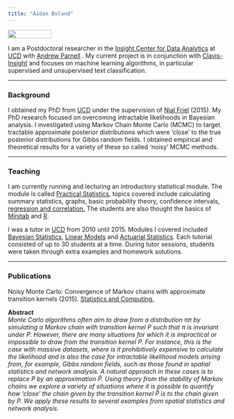 ```yaml
---
title: "Aidan Boland"
---
```



<!--For an overview of Latent Dirichlet Allocation click [here](/LDA).  

 Check out an R-Shiny app showing [statistics from the premier league.](http://ff.aboland.ie) -->

<!--![](images/profile.jpg =1000x200)-->
<img src="images/profile.jpg" width="100px" height="20px" />  


I am a Postdoctoral researcher in the [Insight Center for Data Analytics](https://www.insight-centre.org/) at [UCD](http://www.ucd.ie/) with [Andrew Parnell](http://mathsci.ucd.ie/~parnell_a/) . My current project is in conjunction with [Clavis-Insight](http://clavisinsight.com/) and focuses on machine learning algorithms, in particular supervised and unsupervised text classification.  

***

### Background

I obtained my PhD from [UCD](http://www.ucd.ie/) under the supervision of [Nial Friel](http://mathsci.ucd.ie/~nial/) (2015). My PhD research focused on overcoming intractable likelihoods in Bayesian analysis. I investigated using Markov Chain Monte Carlo (MCMC) to target tractable approximate posterior distributions which were 'close' to the true posterior distributions for Gibbs random fields. I obtained empirical and theoretical results for a variety of these so called 'noisy' MCMC methods.


***

### Teaching

I am currently running and lecturing an introductory statistical module. The module is called [Practical Statistics](https://sisweb.ucd.ie/usis/w_sm_web_inf_viewer_banner.show_module?p_subj=STAT&p_crse=10050), topics covered include calculating summary statistics, graphs,  basic probability theory, confidence intervals, [regression and correlation.](http://bayes2.ucd.ie:3838/aboland/STAT10050/) The students are also thought the basics of [Minitab](https://www.minitab.com/en-us/) and [R](https://www.r-project.org/).


I was a tutor in [UCD](http://www.ucd.ie/) from 2010 until 2015. Modules I covered included [Bayesian Statistics](https://sisweb.ucd.ie/usis/w_sm_web_inf_viewer_banner.show_module?p_subj=STAT&p_crse=40390), [Linear Models](https://sisweb.ucd.ie/usis/w_sm_web_inf_viewer_banner.show_module?p_subj=STAT&p_crse=30240) and [Actuarial Statistics](https://sisweb.ucd.ie/usis/w_sm_web_inf_viewer_banner.show_module?p_subj=STAT&p_crse=40160#bookmarkschedule). Each tutorial consisted of up to 30 students at a time. During tutor sessions, students were taken through extra examples  and homework solutions.


***

### Publications

Noisy Monte Carlo: Convergence of Markov chains with approximate transition kernels (2015). [Statistics and Computing.](http://link.springer.com/article/10.1007%2Fs11222-014-9521-x)  

**Abstract**  
*Monte Carlo algorithms often aim to draw from a distribution ππ by simulating a Markov chain with transition kernel $P$ such that $\pi$ is invariant under $P$. However, there are many situations for which it is impractical or impossible to draw from the transition kernel $P$. For instance, this is the case with massive datasets, where is it prohibitively expensive to calculate the likelihood and is also the case for intractable likelihood models arising from, for example, Gibbs random fields, such as those found in spatial statistics and network analysis. A natural approach in these cases is to replace $P$ by an approximation $\hat{P}$. Using theory from the stability of Markov chains we explore a variety of situations where it is possible to quantify how ‘close’ the chain given by the transition kernel $\hat{P}$ is to the chain given by $P$. We apply these results to several examples from spatial statistics and network analysis.*


<!--

<style type = "text/css">
.main-container {
    position:absolute;
  max-width: 940px;
  margin-left: 21%;
  margin-right: auto;
}
code {
  color: inherit;
  background-color: rgba(0, 0, 0, 0.04);
}
img {
  max-width:100%;
  height: auto;
}


.leftbar {
    position:absolute;
    max-width: 20%;
    float: left;
    background-color: #e6e6e6;
    padding-top: 10px;
    padding-right: 10px;
    padding-left: 15px;
}

    </style>

<div class="leftbar">
    <br>
    <center>
        <p><img src="images/profile.jpg" width="100px" height="20px" /></p>
    </center>
        <br>
        <p>I am a Postdoctoral researcher in the <a href="https://www.insight-centre.org/">Insight Center for Data Analytics</a> at <a href="http://www.ucd.ie/">UCD</a> with <a href="http://mathsci.ucd.ie/~parnell_a/">Andrew Parnell</a> . My current project is in conjunction with <a href="http://clavisinsight.com/">Clavis-Insight</a> and focuses on machine learning algorithms, in particular supervised and unsupervised classification.</p>
        <br>
    <center>
    <a class="twitter-timeline" href="https://twitter.com/AidoBo" data-widget-id="705121660492488705">Tweets by @AidoBo</a>
    <script>!function(d,s,id){var js,fjs=d.getElementsByTagName(s)[0],p=/^http:/.test(d.location)?'http':'https';if(!d.getElementById(id)){js=d.createElement(s);js.id=id;js.src=p+"://platform.twitter.com/widgets.js";fjs.parentNode.insertBefore(js,fjs);}}(document,"script","twitter-wjs");</script>
    </center>
</div>



### Twitter


<a class="twitter-timeline" href="https://twitter.com/AidoBo" data-widget-id="705121660492488705">Tweets by @AidoBo</a>
<script>!function(d,s,id){var js,fjs=d.getElementsByTagName(s)[0],p=/^http:/.test(d.location)?'http':'https';if(!d.getElementById(id)){js=d.createElement(s);js.id=id;js.src=p+"://platform.twitter.com/widgets.js";fjs.parentNode.insertBefore(js,fjs);}}(document,"script","twitter-wjs");</script>


-->
